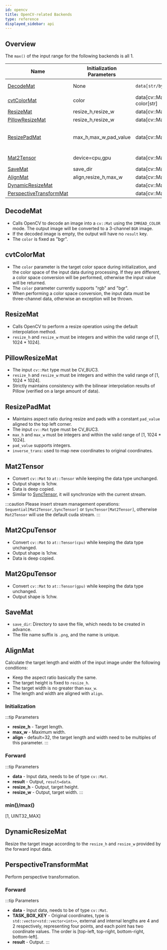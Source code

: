 ```yaml
---
id: opencv
title: OpenCV-related Backends
type: reference
displayed_sidebar: api
---
```



 ## Overview
The `max()` of the input range for the following backends is all 1.


| Name                                                | Initialization Parameters | Input [Type]                         | Output [Type]                                                                                          | Remarks                                                               |
|-----------------------------------------------------|---------------------------|--------------------------------------|--------------------------------------------------------------------------------------------------------|-----------------------------------------------------------------------|
| [DecodeMat](#decodemat)                             | None                      | `data[str/bytes]`                    | result[cv::Mat]<br /> color[str]                                                                       |                                                                       |
| [cvtColorMat](#cvtcolormat)                         | color                     | data[cv::Mat]<br /> color[str]       | result[cv::Mat]                                                                                        |                                                                       |
| [ResizeMat](#resizemat)                             | resize_h,resize_w         | data[cv::Mat]                        | result[cv::Mat]                                                                                        |                                                                       |
| [PillowResizeMat](#pillowresizemat)                 | resize_h,resize_w         | data[cv::Mat]                        | result[cv::Mat]                                                                                        | CV_8UC3                                                               |
| [ResizePadMat](#resizepadmat)                       | max_h,max_w,pad_value     | data[cv::Mat]                        | - result[cv::Mat]<br />- inverse_trans<br />[std::function<std::pair<float, float>(float x, float y)>] | CV_8UC3                                                               |
| [Mat2Tensor](#mat2tensor)                           | device=cpu,gpu            | data[cv::Mat]                        | result[at::Tensor]                                                                                     | [Mat2CpuTensor](#mat2cputensor) <br />[Mat2GpuTensor](#mat2gputensor) |
| [SaveMat](#savemat)                                 | save_dir                  | data[cv::Mat]                        | result[cv::Mat]                                                                                        |                                                                       |
| [AlignMat](#alignmat)                               | align,resize_h,max_w      | data[cv::Mat]                        | result[cv::Mat],resize_h[int],resize_w[int]                                                            | max()=UINT32_MAX                                                      |
| [DynamicResizeMat](#dynamicresizemat)               |                           | data[cv::Mat],resize_h,resize_w[int] | result[cv::Mat]                                                                                        |                                                                       |
| [PerspectiveTransformMat](#perspectivetransformmat) |                           | data[cv::Mat],TASK_BOX_KEY           | result[cv::Mat]                                                                                        |                                                                       |


## DecodeMat
- Calls OpenCV to decode an image into a `cv::Mat` using the `IMREAD_COLOR` mode. The output image will be converted to a 3-channel `BGR` image.
- If the decoded image is empty, the output will have no `result` key.
- The `color` is fixed as "bgr".

## cvtColorMat
- The `color` parameter is the target color space during initialization, and the color space of the input data during processing. If they are different, a color space conversion will be performed, otherwise the input value will be returned.
- The `color` parameter currently supports "rgb" and "bgr".
- When performing a color space conversion, the input data must be three-channel data, otherwise an exception will be thrown.

## ResizeMat
- Calls OpenCV to perform a resize operation using the default interpolation method.
- `resize_h` and `resize_w` must be integers and within the valid range of [1, 1024 * 1024].

## PillowResizeMat
- The input `cv::Mat` type must be CV_8UC3.
- `resize_h` and `resize_w` must be integers and within the valid range of [1, 1024 * 1024].
- Strictly maintains consistency with the bilinear interpolation results of Pillow (verified on a large amount of data).

## ResizePadMat
- Maintains aspect ratio during resize and pads with a constant `pad_value` aligned to the top left corner.
- The input `cv::Mat` type must be CV_8UC3.
- `max_h` and `max_w` must be integers and within the valid range of [1, 1024 * 1024].
- `pad_value` supports integers.
- `inverse_trans`: used to map new coordinates to original coordinates.

## Mat2Tensor
- Convert `cv::Mat` to `at::Tensor` while keeping the data type unchanged.
- Output shape is 1chw.
- Data is deep copied.
- Similar to [SyncTensor](./torch#SyncTensor), it will synchronize with the current stream.

:::caution
Please insert stream management operations:
`Sequential[Mat2Tensor,SyncTensor]` or `SyncTensor[Mat2Tensor]`,
otherwise `Mat2Tensor` will use the default cuda stream.
:::

## Mat2CpuTensor
- Convert `cv::Mat` to `at::Tensor(cpu)` while keeping the data type unchanged.
- Output shape is 1chw.
- Data is deep copied.

## Mat2GpuTensor
- Convert `cv::Mat` to `at::Tensor(gpu)` while keeping the data type unchanged.
- Output shape is 1chw.

## SaveMat
- `save_dir`: Directory to save the file, which needs to be created in advance.
- The file name suffix is `.png`, and the name is unique.

## AlignMat
Calculate the target length and width of the input image under the following conditions:
- Keep the aspect ratio basically the same.
- The target height is fixed to `resize_h`.
- The target width is no greater than `max_w`.
- The length and width are aligned with `align`.


### Initialization
:::tip Parameters
- **resize_h** - Target length.
- **max_w** - Maximum width.
- **align** - default=32, the target length and width need to be multiples of this parameter.
:::

### Forward
:::tip Parameters
- **data** - Input data, needs to be of type `cv::Mat`.
- **result** - Output, `result=data`.
- **resize_h** - Output, target height.
- **resize_w** - Output, target width.
:::

### min()/max()
[1, UINT32_MAX]

## DynamicResizeMat
Resize the target image according to the `resize_h` and `resize_w` provided by the forward input data.

## PerspectiveTransformMat
Perform perspective transformation.
### Forward
:::tip Parameters
- **data** - Input data, needs to be of type `cv::Mat`.
- **TASK_BOX_KEY** - Original coordinates, type is `std::vector<std::vector<int>>`, external and internal lengths are 4 and 2 respectively, representing four points, and each point has two coordinate values. The order is [top-left, top-right, bottom-right, bottom-left].
- **result** - Output.
:::